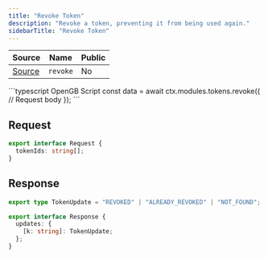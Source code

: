 ```yaml
---
title: "Revoke Token"
description: "Revoke a token, preventing it from being used again."
sidebarTitle: "Revoke Token"
---
```


| Source                                                                                                      | Name       | Public     |
| ----------------------------------------------------------------------------------------------------------- | ---------- | ---------- |
| [Source](https://github.com/rivet-gg/opengb-registry/tree/main/modules/tokens/scripts/revoke.ts) | `revoke` | No |

<RequestExample>
```typescript OpenGB Script
const data = await ctx.modules.tokens.revoke({
  // Request body
});
```

</RequestExample>

## Request

```typescript
export interface Request {
  tokenIds: string[];
}
```

## Response

```typescript
export type TokenUpdate = "REVOKED" | "ALREADY_REVOKED" | "NOT_FOUND";

export interface Response {
  updates: {
    [k: string]: TokenUpdate;
  };
}
```

